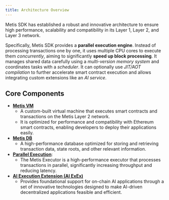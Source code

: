 ```yaml
---
title: Architecture Overview
---
```


Metis SDK has established a robust and innovative architecture to ensure high performance, scalability and compatibility in its Layer 1, Layer 2, and Layer 3 network.

Specifically, Metis SDK provides a **parallel execution engine**.
Instead of processing transactions one by one, it uses multiple CPU cores to execute them _concurrently_, aiming to significantly **speed up block processing**.
It manages shared data carefully using a _multi-version memory system_ and coordinates tasks with a _scheduler_.
It can optionally use _JIT/AOT compilation_ to further accelerate smart contract execution and allows integrating custom extensions like an _AI service_.

## Core Components

- [**Metis VM**](/architecture/vm)
  - A custom-built virtual machine that executes smart contracts and transactions on the Metis Layer 2 network.
  - It is optimized for performance and compatibility with Ethereum smart contracts, enabling developers to deploy their applications easily.
- [**Metis DB**](/architecture/db)
  - A high-performance database optimized for storing and retrieving transaction data, state roots, and other relevant information.
- [**Parallel Execution**](/architecture/pe):
  - The Metis Executor is a high-performance executor that processes transactions in parallel, significantly increasing throughput and reducing latency.
- [**AI Execution Extension (AI ExEx)**](/architecture/ai_exex)
  - Provides foundational support for on-chain AI applications through a set of innovative technologies designed to make AI-driven decentralized applications feasible and efficient.
